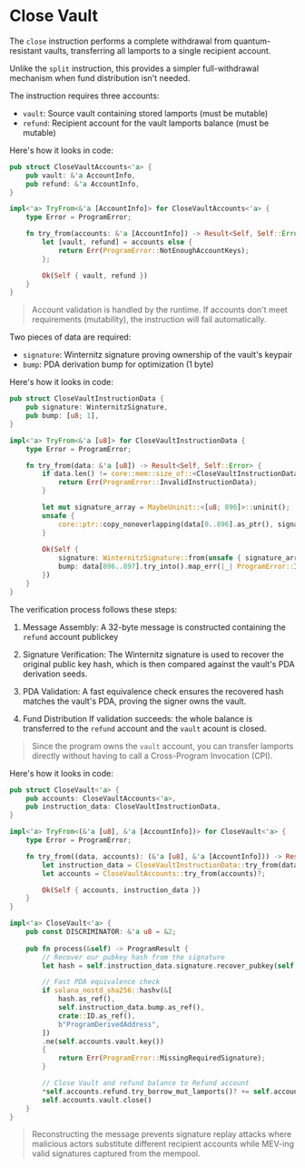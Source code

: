 # Close Vault

The `close` instruction performs a complete withdrawal from quantum-resistant vaults, transferring all lamports to a single recipient account. 

Unlike the `split` instruction, this provides a simpler full-withdrawal mechanism when fund distribution isn't needed.

<ArticleSection name="Required Accounts" id="required-accounts" level="h2" />

The instruction requires three accounts:

- `vault`: Source vault containing stored lamports (must be mutable)
- `refund`: Recipient account for the vault lamports balance (must be mutable)

Here's how it looks in code:

```rust
pub struct CloseVaultAccounts<'a> {
    pub vault: &'a AccountInfo,
    pub refund: &'a AccountInfo,
}

impl<'a> TryFrom<&'a [AccountInfo]> for CloseVaultAccounts<'a> {
    type Error = ProgramError;

    fn try_from(accounts: &'a [AccountInfo]) -> Result<Self, Self::Error> {
        let [vault, refund] = accounts else {
            return Err(ProgramError::NotEnoughAccountKeys);
        };

        Ok(Self { vault, refund })
    }
}

```

> Account validation is handled by the runtime. If accounts don't meet requirements (mutability), the instruction will fail automatically.

<ArticleSection name="Instruction Data" id="instruction-data" level="h2" />

Two pieces of data are required:
- `signature`: Winternitz signature proving ownership of the vault's keypair
- `bump`: PDA derivation bump for optimization (1 byte)

Here's how it looks in code:

```rust
pub struct CloseVaultInstructionData {
    pub signature: WinternitzSignature,
    pub bump: [u8; 1],
}

impl<'a> TryFrom<&'a [u8]> for CloseVaultInstructionData {
    type Error = ProgramError;

    fn try_from(data: &'a [u8]) -> Result<Self, Self::Error> {
        if data.len() != core::mem::size_of::<CloseVaultInstructionData>() {
            return Err(ProgramError::InvalidInstructionData);
        }

        let mut signature_array = MaybeUninit::<[u8; 896]>::uninit();
        unsafe {
            core::ptr::copy_nonoverlapping(data[0..896].as_ptr(), signature_array.as_mut_ptr() as *mut u8, 896);
        }
        
        Ok(Self { 
            signature: WinternitzSignature::from(unsafe { signature_array.assume_init() }),
            bump: data[896..897].try_into().map_err(|_| ProgramError::InvalidInstructionData)?,
        })
    }
}
```

<ArticleSection name="Instruction Logic" id="instruction-logic" level="h2" />

The verification process follows these steps:

1. Message Assembly: A 32-byte message is constructed containing the `refund` account publickey

2. Signature Verification: The Winternitz signature is used to recover the original public key hash, which is then compared against the vault's PDA derivation seeds.

3. PDA Validation: A fast equivalence check ensures the recovered hash matches the vault's PDA, proving the signer owns the vault.

4. Fund Distribution If validation succeeds: the whole balance is transferred to the `refund` account and the `vault` acount is closed.

> Since the program owns the `vault` account, you can transfer lamports directly without having to call a Cross-Program Invocation (CPI).

Here's how it looks in code:

```rust
pub struct CloseVault<'a> {
    pub accounts: CloseVaultAccounts<'a>,
    pub instruction_data: CloseVaultInstructionData,
}

impl<'a> TryFrom<(&'a [u8], &'a [AccountInfo])> for CloseVault<'a> {
    type Error = ProgramError;

    fn try_from((data, accounts): (&'a [u8], &'a [AccountInfo])) -> Result<Self, Self::Error> {
        let instruction_data = CloseVaultInstructionData::try_from(data)?;
        let accounts = CloseVaultAccounts::try_from(accounts)?;

        Ok(Self { accounts, instruction_data })
    }
}

impl<'a> CloseVault<'a> {
    pub const DISCRIMINATOR: &'a u8 = &2;
 
    pub fn process(&self) -> ProgramResult {
        // Recover our pubkey hash from the signature
        let hash = self.instruction_data.signature.recover_pubkey(self.accounts.refund.key()).merklize();

        // Fast PDA equivalence check
        if solana_nostd_sha256::hashv(&[
            hash.as_ref(),
            self.instruction_data.bump.as_ref(),
            crate::ID.as_ref(),
            b"ProgramDerivedAddress",
        ])
        .ne(self.accounts.vault.key())
        {
            return Err(ProgramError::MissingRequiredSignature);
        }

        // Close Vault and refund balance to Refund account
        *self.accounts.refund.try_borrow_mut_lamports()? += self.accounts.vault.lamports();
        self.accounts.vault.close()
    }
}
```

> Reconstructing the message prevents signature replay attacks where malicious actors substitute different recipient accounts while MEV-ing valid signatures captured from the mempool.
